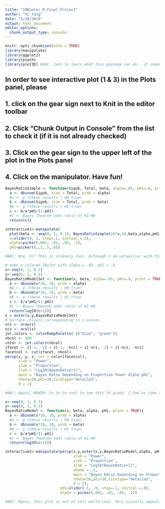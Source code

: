 ```yaml
---
title: "19Winter_R_Final_Project"
author: "Xi Yang"
date: "2/28/2019"
output: html_document
editor_options: 
  chunk_output_type: console
---
```


```r
knitr::opts_chunk$set(echo = TRUE)
library(manipulate)
library(ggplot2)
library(psych)
library(plot3D) #AAC: Cool to learn what this package can do - it seems really cool!
```
## In order to see interactive plot (1 & 3) in the Plots panel, please
## 1. click on the gear sign next to Knit in the editor toolbar
## 2. Click "Chunk Output in Console" from the list to check it (if it is not already checked)
## 3. Click on the gear sign to the upper left of the plot in the Plots panel
## 4. Click on the manipulator. Have fun!

```r
BayesRatioSimple <- function(Sigob, Total, beta, alpha=.05, pH1=.8, print = TRUE){
  a <- dbinom(Sigob, size = Total, prob = alpha) 
  #a <- p (these results | H0 true)
  b <- dbinom(Sigob, size = Total, prob = beta)
  #b <- p (these results | H1 true)
  c <- b/a*pH1/(1-pH1)
  #c <- Bayes Theorem odds ratio of H1:H0
  return(c)}

interactive1<-manipulate(
  plot(beta <- seq(0, 1, 0.1), BayesRatioSimple(10*x,10,beta,alpha,pH1)),
  x=slider(0, 1, step=.1, initial =.5),
  alpha=picker(.001, .01, .05, .1),
  pH1=picker(0,.2,.5,.8))

#AAC: Wow, Xi! This is insanely cool. Although I am unfamiliar with this function "manipulate," and much of the theoretical stats work that goes into what the plot represents, it is cool to see what the package can do from your plot! Clearly you know R and stats really, really well. Maybe it would help to provide a bit more annotations about what this plot represents? (even it is probably a result of my lack of knowledge) :D Maybe also consider filling in the dots with a nice color and adding a title?
```

```r
# make a colored 3Dplot with alpha = .05, pH1 = .8
x<-seq(0, 1, 0.1)
y<-seq(0, 1, 0.1)
BayesRatioModelSet <- function(x, beta, alpha=.05, pH1=.8, print = TRUE){
  a <- dbinom(x*10, 10, prob = alpha) 
  #a <- p (these results | H0 true)
  b <- dbinom(x*10, 10, prob = beta)
  #b <- p (these results | H1 true)
  c <- b/a*pH1/(1-pH1)
  #c <- Bayes Theorem odds ratio of H1:H0
  return(log10(c+1))}
z = outer(x,y,BayesRatioModelSet)
# Surface colours corresponding to z-values
nrz <- nrow(z)
ncz <- ncol(z)
jet.colors <- colorRampPalette( c("blue", "green"))
nbcol <- 100
color <- jet.colors(nbcol)
zfacet <- z[-1, -1] + z[-1, -ncz] + z[-nrz, -1] + z[-nrz, -ncz]
facetcol <- cut(zfacet, nbcol) 
persp(x, y, z, col = color[facetcol],
      xlab = "Power",
      ylab = "Proportion",
      zlab = "Log10(BayesRatio+1)",
      main = "Bayes Ratio Depending on Proportion Power Alpha pH1",
      theta=30,phi=30,ticktype="detailed",
      d = 1)

#AAC: Again, WOWZA! So So So cool to see this 3d graph. I had no idea that something like this was even possible. Even though I don't understand the theoretical stat concepts, I can appreciate how INSANELY awesome this graph is. I look forward to hearing more about it in your presentation. I would suggest maybe adding spaces in the title and perhaps switching to a color scheme that is more color blind friendly?
```

```r
x<-seq(0, 1, 0.1)
y<-seq(0, 1, 0.1)
BayesRatioModel <- function(x, beta, alpha, pH1, print = TRUE){
  a <- dbinom(x*10, 10, prob = alpha) 
  #a <- p (these results | H0 true)
  b <- dbinom(x*10, 10, prob = beta)
  #b <- p (these results | H1 true)
  c <- b/a*pH1/(1-pH1)
  #c <- Bayes Theorem odds ratio of H1:H0
  return(log10(c+1))}

interactive2<-manipulate(persp(x,y,outer(x,y,BayesRatioModel,alpha, pH1),
                               xlab = "Power",
                               ylab = "Proportion",
                               zlab = "Log10(BayesRatio+1)",
                               shade = .1,
                               main = "Bayes Ratio Depending on Proportion Power Alpha pH1",
                               theta=30,phi=30,ticktype="detailed",
                               d = 1), 
                         pH1=slider(.1, .9, step=.1, initial =.8),
                         alpha = picker(.001, .01, .05, .1))

#AAC: Again, this plot is out of this world cool. Very visually appealing, and I'm sure it will be a really useful tool when explaining stats theory. I have never seen something like this before in R. I love the interactive feature, and it's really engaging. Is there a way to add a fun color to it? :D I'd also be curious to hear how the audiences for these three plots may differ, as I see them all being targeted toward a (very smart!) scientific community. 
```